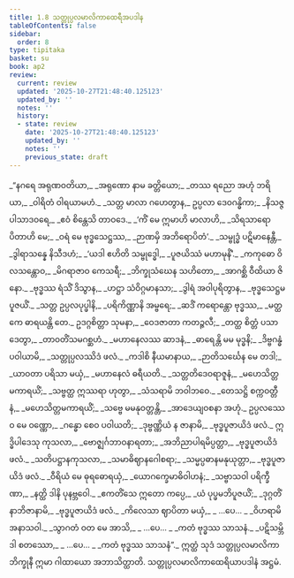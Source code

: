 ```yaml
---
title: 1.8 သတ္တုပ္ပလမာလိကာထေရီအပဒါန
tableOfContents: false
sidebar:
  order: 8
type: tipitaka
basket: su
book: ap2
review:
  current: review
  updated: '2025-10-27T21:48:40.125123'
  updated_by: ''
  notes: ''
  history:
  - state: review
    date: '2025-10-27T21:48:40.125123'
    updated_by: ''
    notes: ''
    previous_state: draft
---
```



<ReviewStatus review={frontmatter.review} showDetails={true} />

<HypothesisAnnotation frontmatter={frontmatter} />

<DynamicBreadcrumb />

<Division number="71" book="ap2" e="ch" v="20" p="7">

<Paragraph number="87" type="verses" book="ap2">
_“နဂရေ အရုဏဝတိယာ,_  
_အရုဏော နာမ ခတ္တိယော;_  
_တဿ ရညော အဟုံ ဘရိယာ,_  
_ဝါရိတံ ဝါရယာမဟံ._  

</Paragraph>

</Division>
<Division number="72" book="ap2" e="ch" v="20" p="7">

<Paragraph number="88" type="verses" book="ap2">
_သတ္တ မာလာ ဂဟေတွာန,_  
ဥပ္ပလာ ဒေဝဂန္ဓိကာ;_  
_နိသဇ္ဇ ပါသာဒဝရေ,_  
_ဧဝံ စိန္တေသိ တာဝဒေ._  

</Paragraph>

</Division>
<Division number="73" book="ap2" e="ch" v="20" p="7">

<Paragraph number="89" type="verses" book="ap2">
_‘ကိံ မေ ဣမာဟိ မာလာဟိ,_  
_သိရသာရောပိတာဟိ မေ;_  
_ဝရံ မေ ဗုဒ္ဓသေဋ္ဌဿ,_  
_ဉာဏမှိ အဘိရောပိတံ’._  

</Paragraph>

</Division>
<Division number="74" book="ap2" e="ch" v="20" p="7">

<Paragraph number="90" type="verses" book="ap2">
_သမ္ဗုဒ္ဓံ ပဋိမာနေန္တီ,_  
_ဒွါရာသန္နေ နိသီဒဟံ;_  
_‘ယဒါ ဧဟိတိ သမ္ဗုဒ္ဓေါ,_  
_ပူဇယိဿံ မဟာမုနိံ’._  

</Paragraph>

</Division>
<Division number="75" book="ap2" e="ch" v="20" p="7">

<Paragraph number="91" type="verses" book="ap2">
_ကကုဓော ဝိလသန္တောဝ,_  
_မိဂရာဇာဝ ကေသရီ;_  
_ဘိက္ခုသံဃေန သဟိတော,_  
_အာဂစ္ဆိ ဝီထိယာ ဇိနော._  

</Paragraph>

</Division>
<Division number="76" book="ap2" e="ch" v="20" p="7">

<Paragraph number="92" type="verses" book="ap2">
_ဗုဒ္ဓဿ ရံသိံ ဒိသွာန,_  
_ဟဋ္ဌာ သံဝိဂ္ဂမာနသာ;_  
_ဒွါရံ အဝါပုရိတွာန,_  
_ဗုဒ္ဓသေဋ္ဌမပူဇယိံ._  

</Paragraph>

</Division>
<Division number="77" book="ap2" e="ch" v="20" p="7">

<Paragraph number="93" type="verses" book="ap2">
_သတ္တ ဥပ္ပလပုပ္ဖါနိ,_  
_ပရိကိဏ္ဏာနိ အမ္ဗရေ;_  
_ဆဒိံ ကရောန္တော ဗုဒ္ဓဿ,_  
_မတ္ထကေ ဓာရယန္တိ တေ._  

</Paragraph>

</Division>
<Division number="78" book="ap2" e="ch" v="20" p="8">

<Paragraph number="94" type="verses" book="ap2">
ဥဒဂ္ဂစိတ္တာ သုမနာ,_  
_ဝေဒဇာတာ ကတဉ္ဇလီ;_  
_တတ္ထ စိတ္တံ ပသာဒေတွာ,_  
_တာဝတိံသမဂစ္ဆဟံ._  

</Paragraph>

</Division>
<Division number="79" book="ap2" e="ch" v="20" p="8">

<Paragraph number="95" type="verses" book="ap2">
_မဟာနေလဿ ဆာဒနံ,_  
_ဓာရေန္တိ မမ မုဒ္ဓနိ;_  
_ဒိဗ္ဗဂန္ဓံ ပဝါယာမိ,_  
_သတ္တုပ္ပလဿိဒံ ဖလံ._  

</Paragraph>

</Division>
<Division number="80" book="ap2" e="ch" v="20" p="8">

<Paragraph number="96" type="verses" book="ap2">
_ကဒါစိ နီယမာနာယ,_  
_ဉာတိသင်္ဃေန မေ တဒါ;_  
_ယာဝတာ ပရိသာ မယှံ,_  
_မဟာနေလံ ဓရီယတိ._  

</Paragraph>

</Division>
<Division number="81" book="ap2" e="ch" v="20" p="8">

<Paragraph number="97" type="verses" book="ap2">
_သတ္တတိဒေဝရာဇူနံ,_  
_မဟေသိတ္တမကာရယိံ;_  
_သဗ္ဗတ္ထ ဣဿရာ ဟုတွာ,_  
_သံသရာမိ ဘဝါဘဝေ._  

</Paragraph>

</Division>
<Division number="82" book="ap2" e="ch" v="20" p="8">

<Paragraph number="98" type="verses" book="ap2">
_တေသဋ္ဌိ စက္ကဝတ္တီနံ,_  
_မဟေသိတ္တမကာရယိံ;_  
_သဗ္ဗေ မမနုဝတ္တန္တိ,_  
_အာဒေယျဝစနာ အဟုံ._  

</Paragraph>

</Division>
<Division number="83" book="ap2" e="ch" v="20" p="8">

<Paragraph number="99" type="verses" book="ap2">
ဥပ္ပလဿေဝ မေ ဝဏ္ဏော,_  
_ဂန္ဓော စေဝ ပဝါယတိ;_  
_ဒုဗ္ဗဏ္ဏိယံ န ဇာနာမိ,_  
_ဗုဒ္ဓပူဇာယိဒံ ဖလံ._  

</Paragraph>

</Division>
<Division number="84" book="ap2" e="ch" v="20" p="8">

<Paragraph number="100" type="verses" book="ap2">
ဣဒ္ဓိပါဒေသု ကုသလာ,_  
_ဗောဇ္ဈင်္ဂဘာဝနာရတာ;_  
_အဘိညာပါရမိပ္ပတ္တာ,_  
_ဗုဒ္ဓပူဇာယိဒံ ဖလံ._  

</Paragraph>

</Division>
<Division number="85" book="ap2" e="ch" v="20" p="8">

<Paragraph number="101" type="verses" book="ap2">
_သတိပဋ္ဌာနကုသလာ,_  
_သမာဓိဈာနဂေါစရာ;_  
_သမ္မပ္ပဓာနမနုယုတ္တာ,_  
_ဗုဒ္ဓပူဇာယိဒံ ဖလံ._  

</Paragraph>

</Division>
<Division number="86" book="ap2" e="ch" v="20" p="8">

<Paragraph number="102" type="verses" book="ap2">
_ဝီရိယံ မေ ဓုရဓောရယှံ,_  
_ယောဂက္ခေမာဓိဝါဟနံ;_  
_သဗ္ဗာသဝါ ပရိက္ခီဏာ,_  
_နတ္ထိ ဒါနိ ပုနဗ္ဘဝေါ._  

</Paragraph>

</Division>
<Division number="87" book="ap2" e="ch" v="20" p="8">

<Paragraph number="103" type="verses" book="ap2">
_ဧကတိံသေ ဣတော ကပ္ပေ,_  
_ယံ ပုပ္ဖမဘိပူဇယိံ;_  
_ဒုဂ္ဂတိံ နာဘိဇာနာမိ,_  
_ဗုဒ္ဓပူဇာယိဒံ ဖလံ._  

</Paragraph>

</Division>
<Division number="88" book="ap2" e="ch" v="20" p="8">

<Paragraph number="104" type="verses" book="ap2">
_ကိလေသာ ဈာပိတာ မယှံ,_  
_ …ပေ… _  
_ဝိဟရာမိ အနာသဝါ._  

</Paragraph>

</Division>
<Division number="89" book="ap2" e="ch" v="20" p="9">

<Paragraph number="105" type="verses" book="ap2">
_သွာဂတံ ဝတ မေ အာသိ,_  
_ …ပေ… _  
_ကတံ ဗုဒ္ဓဿ သာသနံ._  

</Paragraph>

</Division>
<Division number="90" book="ap2" e="ch" v="20" p="9">

<Paragraph number="106" type="verses" book="ap2">
_ပဋိသမ္ဘိဒါ စတဿော,_  
_ …ပေ… _  
_ကတံ ဗုဒ္ဓဿ သာသနံ”._  

</Paragraph>

<Paragraph number="107" book="ap2">
ဣတ္ထံ သုဒံ သတ္တုပ္ပလမာလိကာ ဘိက္ခုနီ ဣမာ ဂါထာယော အဘာသိတ္ထာတိ.

</Paragraph>
</Division>

<Paragraph number="108" type="center" book="ap2">
သတ္တုပ္ပလမာလိကာထေရိယာပဒါနံ အဋ္ဌမံ.
</Paragraph>